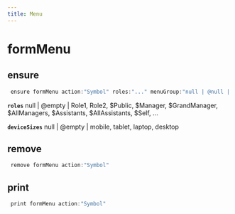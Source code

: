 ```yaml
---
title: Menu
---
```


# formMenu

## ensure

```js filename="Terminal" copy
 ensure formMenu action:"Symbol" roles:"..." menuGroup:"null | @null | @empty | text" deviceSizes:"..." showMessageTooltip:"true | false | yes | no"
```

**`roles`**
null | @empty | Role1, Role2, $Public, $Manager, $GrandManager, $AllManagers, $Assistants, $AllAssistants, $Self, ...

**`deviceSizes`**
null | @empty | mobile, tablet, laptop, desktop


## remove

```js filename="Terminal" copy
 remove formMenu action:"Symbol"
```


## print

```js filename="Terminal" copy
 print formMenu action:"Symbol"
```


